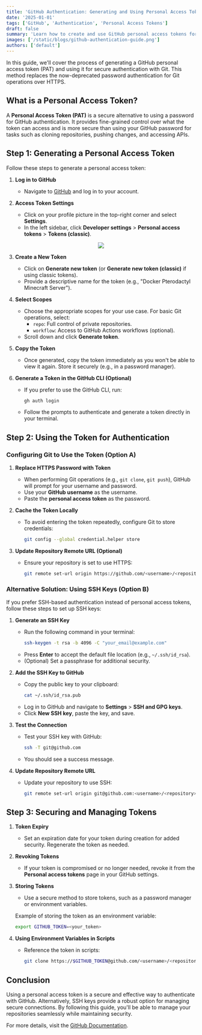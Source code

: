 ```yaml
---
title: 'GitHub Authentication: Generating and Using Personal Access Tokens'
date: '2025-01-01'
tags: ['GitHub', 'Authentication', 'Personal Access Tokens']
draft: false
summary: 'Learn how to create and use GitHub personal access tokens for authentication.'
images: ['/static/blogs/github-authentication-guide.png']
authors: ['default']
---
```


In this guide, we'll cover the process of generating a GitHub personal access token (PAT) and using it for secure authentication with Git. This method replaces the now-deprecated password authentication for Git operations over HTTPS.

## What is a Personal Access Token?

A **Personal Access Token (PAT)** is a secure alternative to using a password for GitHub authentication. It provides fine-grained control over what the token can access and is more secure than using your GitHub password for tasks such as cloning repositories, pushing changes, and accessing APIs.

## Step 1: Generating a Personal Access Token

Follow these steps to generate a personal access token:

1. **Log in to GitHub**
   - Navigate to [GitHub](https://github.com/) and log in to your account.

2. **Access Token Settings**
   - Click on your profile picture in the top-right corner and select **Settings**.
   - In the left sidebar, click **Developer settings** > **Personal access tokens** > **Tokens (classic)**.


<p align="center">
  <img src="/public/static/blogs/github_token.png">
</p>


3. **Create a New Token**
   - Click on **Generate new token** (or **Generate new token (classic)** if using classic tokens).
   - Provide a descriptive name for the token (e.g., "Docker Pterodactyl Minecraft Server").

4. **Select Scopes**
   - Choose the appropriate scopes for your use case. For basic Git operations, select:
     - `repo`: Full control of private repositories.
     - `workflow`: Access to GitHub Actions workflows (optional).
   - Scroll down and click **Generate token**.

5. **Copy the Token**
   - Once generated, copy the token immediately as you won't be able to view it again. Store it securely (e.g., in a password manager).

6. **Generate a Token in the GitHub CLI (Optional)**
   - If you prefer to use the GitHub CLI, run:
     ```bash
     gh auth login
     ```
   - Follow the prompts to authenticate and generate a token directly in your terminal.

## Step 2: Using the Token for Authentication

### Configuring Git to Use the Token (Option A)

1. **Replace HTTPS Password with Token**
   - When performing Git operations (e.g., `git clone`, `git push`), GitHub will prompt for your username and password.
   - Use your **GitHub username** as the username.
   - Paste the **personal access token** as the password.

2. **Cache the Token Locally**
   - To avoid entering the token repeatedly, configure Git to store credentials:
     ```bash
     git config --global credential.helper store
     ```

3. **Update Repository Remote URL (Optional)**
   - Ensure your repository is set to use HTTPS:
     ```bash
     git remote set-url origin https://github.com/<username>/<repository>.git
     ```

### Alternative Solution: Using SSH Keys (Option B)

If you prefer SSH-based authentication instead of personal access tokens, follow these steps to set up SSH keys:

1. **Generate an SSH Key**
   - Run the following command in your terminal:
     ```bash
     ssh-keygen -t rsa -b 4096 -C "your_email@example.com"
     ```
   - Press **Enter** to accept the default file location (e.g., `~/.ssh/id_rsa`).
   - (Optional) Set a passphrase for additional security.

2. **Add the SSH Key to GitHub**
   - Copy the public key to your clipboard:
     ```bash
     cat ~/.ssh/id_rsa.pub
     ```
   - Log in to GitHub and navigate to **Settings** > **SSH and GPG keys**.
   - Click **New SSH key**, paste the key, and save.

3. **Test the Connection**
   - Test your SSH key with GitHub:
     ```bash
     ssh -T git@github.com
     ```
   - You should see a success message.

4. **Update Repository Remote URL**
   - Update your repository to use SSH:
     ```bash
     git remote set-url origin git@github.com:<username>/<repository>.git
     ```

## Step 3: Securing and Managing Tokens

1. **Token Expiry**
   - Set an expiration date for your token during creation for added security. Regenerate the token as needed.

2. **Revoking Tokens**
   - If your token is compromised or no longer needed, revoke it from the **Personal access tokens** page in your GitHub settings.

3. **Storing Tokens**
   - Use a secure method to store tokens, such as a password manager or environment variables.

   Example of storing the token as an environment variable:
   ```bash
   export GITHUB_TOKEN=<your_token>
   ```

4. **Using Environment Variables in Scripts**
   - Reference the token in scripts:
     ```bash
     git clone https://$GITHUB_TOKEN@github.com/<username>/<repository>.git
     ```


## Conclusion

Using a personal access token is a secure and effective way to authenticate with GitHub. Alternatively, SSH keys provide a robust option for managing secure connections. By following this guide, you'll be able to manage your repositories seamlessly while maintaining security.

For more details, visit the [GitHub Documentation](https://docs.github.com/en/authentication/keeping-your-account-and-data-secure/creating-a-personal-access-token).
